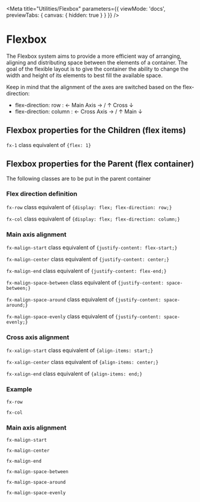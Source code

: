 
<Meta
  title="Utilities/Flexbox"
  parameters={{
    viewMode: 'docs',
    previewTabs: { canvas: { hidden: true } }
  }}
/>

# Flexbox

The Flexbox system aims to provide a more efficient way of arranging, aligning and distributing space between the elements
of a container. The goal of the flexible layout is to give the container the ability to change the width and height of its
elements to best fill the available space.

Keep in mind that the alignment of the axes are switched based on the flex-direction:

- flex-direction: row : &larr; Main Axis &rarr; / &uarr; Cross &darr;
- flex-direction: column : &larr; Cross Axis &rarr; / &uarr; Main &darr;

## Flexbox properties for the Children (flex items)

`fx-1` class equivalent of `{flex: 1}`

## Flexbox properties for the Parent (flex container)

The following classes are to be put in the parent container

### Flex direction definition

`fx-row` class equivalent of `{display: flex; flex-direction: row;}`

`fx-col` class equivalent of `{display: flex; flex-direction: column;}`

### Main axis alignment

`fx-malign-start` class equivalent of `{justify-content: flex-start;}`

`fx-malign-center` class equivalent of `{justify-content: center;}`

`fx-malign-end` class equivalent of `{justify-content: flex-end;}`

`fx-malign-space-between` class equivalent of `{justify-content: space-between;}`

`fx-malign-space-around` class equivalent of `{justify-content: space-around;}`

`fx-malign-space-evenly` class equivalent of `{justify-content: space-evenly;}`

### Cross axis alignment

`fx-xalign-start` class equivalent of `{align-items: start;}`

`fx-xalign-center` class equivalent of `{align-items: center;}`

`fx-xalign-end` class equivalent of `{align-items: end;}`

### Example

`fx-row`

<Canvas>
  <div class="fx-row flexbox-container width-lg">
    <div></div>
    <div></div>
    <div></div>
  </div>
</Canvas>

`fx-col`

<Canvas>
  <div class="fx-col flexbox-container">
    <div></div>
    <div></div>
    <div></div>
  </div>
</Canvas>

### Main axis alignment

`fx-malign-start`

<Canvas>
  <div class="fx-row fx-malign-start flexbox-container">
    <div></div>
    <div></div>
    <div></div>
  </div>
</Canvas>

`fx-malign-center`

<Canvas>
  <div class="fx-row fx-malign-center flexbox-container">
    <div></div>
    <div></div>
    <div></div>
  </div>
</Canvas>

`fx-malign-end`

<Canvas>
  <div class="fx-row fx-malign-end flexbox-container">
    <div></div>
    <div></div>
    <div></div>
  </div>
</Canvas>

`fx-malign-space-between`

<Canvas>
  <div class="fx-row fx-malign-space-between flexbox-container">
    <div></div>
    <div></div>
    <div></div>
  </div>
</Canvas>

`fx-malign-space-around`

<Canvas>
  <div class="fx-row fx-malign-space-around flexbox-container">
    <div></div>
    <div></div>
    <div></div>
  </div>
</Canvas>

`fx-malign-space-evenly`

<Canvas>
  <div class="fx-row fx-malign-space-evenly flexbox-container">
    <div></div>
    <div></div>
    <div></div>
  </div>
</Canvas>
